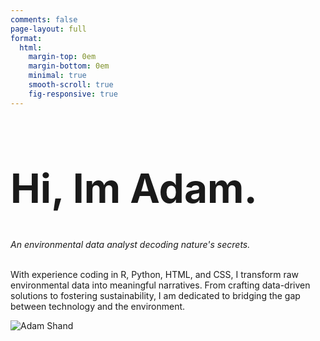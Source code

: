 ```yaml
---
comments: false
page-layout: full
format:
  html: 
    margin-top: 0em
    margin-bottom: 0em
    minimal: true
    smooth-scroll: true
    fig-responsive: true
---
```


::: {.column-screen}
```{=html}
<html lang="en">
<head>
  <meta charset="UTF-8">
  <meta http-equiv="X-UA-Compatible content="IE=edge">
  <meta name="viewport" content = "width=device-width, initial-scale=1.0">
  <title>Document</title>
</head>

<body class="landing-body">
  <div class="landing-background">
    <div class="half">
      <h1 style="font-size:64px;"><span id=hero-landing>Hi, Im </span><span id=hero-adam>Adam</span>.</h1>
      <i>An environmental data analyst decoding nature's secrets.</i>
      <br>
      <br>
      <p> With experience coding in R, Python, HTML, and CSS, I transform raw environmental data into meaningful narratives. From crafting data-driven solutions to fostering sustainability, I am dedicated to bridging the gap between technology and the environment. </p>
    </div>
    <div class="half">
      <img src="./images/profile_svg.svg" alt="Adam Shand">
    </div>
  </div>
</body>

```

:::
